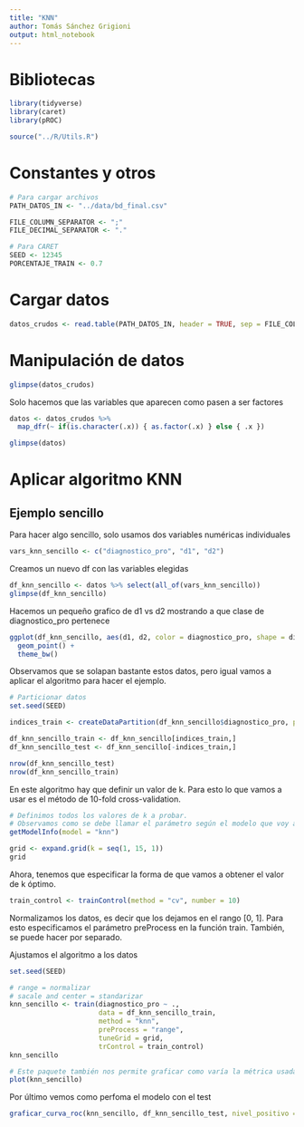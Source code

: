 ```yaml
---
title: "KNN"
author: Tomás Sánchez Grigioni
output: html_notebook
---
```


# Bibliotecas

```r
library(tidyverse)
library(caret)
library(pROC)

source("../R/Utils.R")
```

# Constantes y otros

```r
# Para cargar archivos
PATH_DATOS_IN <- "../data/bd_final.csv"

FILE_COLUMN_SEPARATOR <- ";"
FILE_DECIMAL_SEPARATOR <- "."

# Para CARET
SEED <- 12345
PORCENTAJE_TRAIN <- 0.7
```

# Cargar datos

```r
datos_crudos <- read.table(PATH_DATOS_IN, header = TRUE, sep = FILE_COLUMN_SEPARATOR, dec = FILE_DECIMAL_SEPARATOR)
```

# Manipulación de datos

```r
glimpse(datos_crudos)
```
Solo hacemos que las variables que aparecen como <chr> pasen a ser factores

```r
datos <- datos_crudos %>% 
  map_dfr(~ if(is.character(.x)) { as.factor(.x) } else { .x })

glimpse(datos)
```

# Aplicar algoritmo KNN

## Ejemplo sencillo

Para hacer algo sencillo, solo usamos dos variables numéricas individuales

```r
vars_knn_sencillo <- c("diagnostico_pro", "d1", "d2")
```

Creamos un nuevo df con las variables elegidas

```r
df_knn_sencillo <- datos %>% select(all_of(vars_knn_sencillo))
glimpse(df_knn_sencillo)
```

Hacemos un pequeño grafico de d1 vs d2 mostrando a que clase de diagnostico_pro pertenece

```r
ggplot(df_knn_sencillo, aes(d1, d2, color = diagnostico_pro, shape = diagnostico_pro)) +
  geom_point() +
  theme_bw()
```
Observamos que se solapan bastante estos datos, pero igual vamos a aplicar el algoritmo para hacer el ejemplo.

```r
# Particionar datos
set.seed(SEED)

indices_train <- createDataPartition(df_knn_sencillo$diagnostico_pro, p = PORCENTAJE_TRAIN, list = FALSE) %>% as.vector()

df_knn_sencillo_train <- df_knn_sencillo[indices_train,]
df_knn_sencillo_test <- df_knn_sencillo[-indices_train,]

nrow(df_knn_sencillo_test)
nrow(df_knn_sencillo_train)
```

En este algoritmo hay que definir un valor de k. Para esto lo que vamos a usar es el método de 10-fold cross-validation.

```r
# Definimos todos los valores de k a probar.
# Observamos como se debe llamar el parámetro según el modelo que voy a usar, para nuestro caso "knn".
getModelInfo(model = "knn")

grid <- expand.grid(k = seq(1, 15, 1))
grid
```

Ahora, tenemos que especificar la forma de que vamos a obtener el valor de k óptimo.

```r
train_control <- trainControl(method = "cv", number = 10)
```


Normalizamos los datos, es decir que los dejamos en el rango [0, 1]. Para esto especificamos el parámetro preProcess en la función train. También, se puede hacer por separado.

Ajustamos el algoritmo a los datos

```r
set.seed(SEED)

# range = normalizar
# sacale and center = standarizar
knn_sencillo <- train(diagnostico_pro ~ ., 
                      data = df_knn_sencillo_train, 
                      method = "knn", 
                      preProcess = "range", 
                      tuneGrid = grid, 
                      trControl = train_control)
knn_sencillo

# Este paquete también nos permite graficar como varía la métrica usada para elegir el valor de k óptimo
plot(knn_sencillo)
```

Por último vemos como perfoma el modelo con el test

```r
graficar_curva_roc(knn_sencillo, df_knn_sencillo_test, nivel_positivo = "true", var_respuesta = "diagnostico_pro")
```


